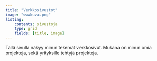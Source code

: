 ```yaml
---
title: "Verkkosivustot"
image: "wwwkuva.png"
listing: 
    contents: sivustoja
    type: grid
    fields: [title, image]
---
```

Tällä sivulla näkyy minun tekemät verkkosivut. Mukana on minun omia projekteja, sekä yrityksille tehtyjä projekteja.